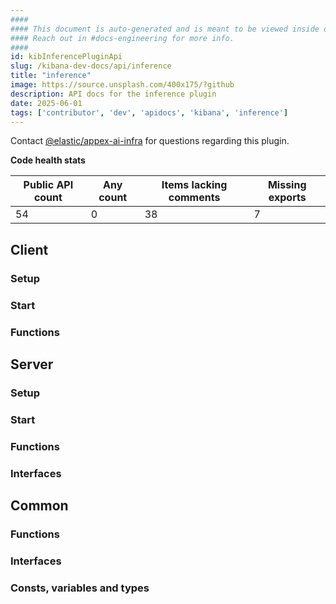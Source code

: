 ```yaml
---
####
#### This document is auto-generated and is meant to be viewed inside our experimental, new docs system.
#### Reach out in #docs-engineering for more info.
####
id: kibInferencePluginApi
slug: /kibana-dev-docs/api/inference
title: "inference"
image: https://source.unsplash.com/400x175/?github
description: API docs for the inference plugin
date: 2025-06-01
tags: ['contributor', 'dev', 'apidocs', 'kibana', 'inference']
---
```




Contact [@elastic/appex-ai-infra](https://github.com/orgs/elastic/teams/appex-ai-infra) for questions regarding this plugin.

**Code health stats**

| Public API count  | Any count | Items lacking comments | Missing exports |
|-------------------|-----------|------------------------|-----------------|
| 54 | 0 | 38 | 7 |

## Client

### Setup
<DocDefinitionList data={[inferenceObj.client.setup]}/>

### Start
<DocDefinitionList data={[inferenceObj.client.start]}/>

### Functions
<DocDefinitionList data={inferenceObj.client.functions}/>

## Server

### Setup
<DocDefinitionList data={[inferenceObj.server.setup]}/>

### Start
<DocDefinitionList data={[inferenceObj.server.start]}/>

### Functions
<DocDefinitionList data={inferenceObj.server.functions}/>

### Interfaces
<DocDefinitionList data={inferenceObj.server.interfaces}/>

## Common

### Functions
<DocDefinitionList data={inferenceObj.common.functions}/>

### Interfaces
<DocDefinitionList data={inferenceObj.common.interfaces}/>

### Consts, variables and types
<DocDefinitionList data={inferenceObj.common.misc}/>

